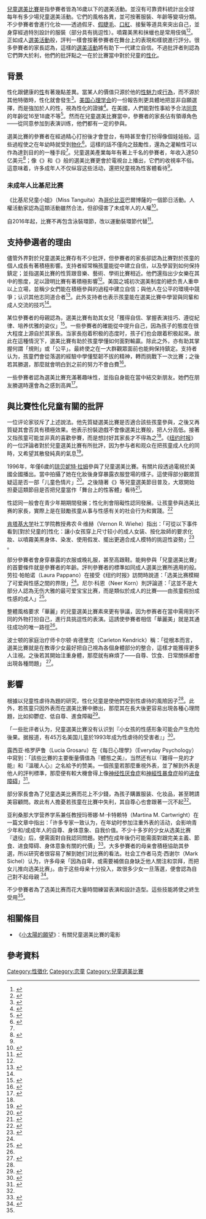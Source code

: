 [[兒童選美比賽|兒童選美比賽]]是指參賽者皆為16歲以下的選美活動。並沒有可靠資料統計出全球每年有多少場兒童選美活動。它們的風格各異，並可按著服裝、年齡等變項分類。不少參賽者會進行化妆——透過假牙、[[假睫毛|假睫毛]]、[[口紅|口紅]]、接髮等道具來突出自己，並身穿經過特別設計的服裝（部分具有挑逗性）。噴霧美黑和抹蠟也是常用伎倆<ref>{{cite web|title=16 Horrifying Child Beauty Pageant Pictures|url=http://firsttoknow.com/16-horrifying-child-beauty-pageant-pictures/|accessdate=2017-01-10|archive-date=2020-11-24|archive-url=https://web.archive.org/web/20201124013522/https://firsttoknow.com/16-horrifying-child-beauty-pageant-pictures/|dead-url=no}}</ref><ref>{{cite web|title=Ugly truth about beauty pageants|url=http://www.theaustralian.com.au/news/inquirer/ugly-truth-about-beauty-pageants/news-story/715edcfaf127b65e929bbd67cef5f145|accessdate=2017-01-10|date=2011|archive-date=2018-01-17|archive-url=https://web.archive.org/web/20180117004803/http://www.theaustralian.com.au/news/inquirer/ugly-truth-about-beauty-pageants/news-story/715edcfaf127b65e929bbd67cef5f145|dead-url=no}}</ref>。正如成人[[選美活動|選美活動]]般，評判一樣會按著參賽者在舞台上的表現和樣貌進行評分。很多參賽者的家長認為，這樣的[[選美活動|選美活動]]將有助下一代建立自信。不過批評者則認為它們弊大於利，他們的批評點之一在於比賽當中對於兒童的[[性化|性化]]。

== 背景 ==
性化跟健康的[[人类的性|性]]有著幾點差異。當某人的價值只源於他的[[性感|性魅力]]或[[行為|行為]]，而不源於其他特徵時，性化就會發生<ref>{{cite book | last=Oppliger | first=Patrice  | title = Girls gone skank: the sexualization of girls in American culture | year = 2008 | publisher = McFarland and Company Inc., Publishers | location = Jefferson, North Carolina |pages = 1–2 | isbn = 9780786435227 }}</ref>。[[美国心理学会|美国心理学会]]的一份報告則更具體地把並非自願選擇，而是強加於人的性，視為性化的證據<ref>{{cite web|title=Report of the APA Task Force on the Sexualization of Girls|url=http://www.apa.org/pi/women/programs/girls/report.aspx|accessdate=2020-11-17|archive-date=2011-09-01|archive-url=https://web.archive.org/web/20110901235730/http://www.apa.org/pi/women/programs/girls/report.aspx|dead-url=no}}</ref>。在美國，人們能對性事給予合法[[同意_(性)|同意]]的年齡從16至18歲不等<ref>{{Cite web|url=https://www.ageofconsent.net/states|title=United States Age of Consent Laws By State|website=www.ageofconsent.net|access-date=2019-02-19|archive-date=2020-11-12|archive-url=https://web.archive.org/web/20201112015555/https://www.ageofconsent.net/states|dead-url=no}}</ref>。然而在兒童選美比賽當中，參賽者的家長佔有領導角色——從同意参加到表演训练，他們都有一定的參與。

選美比賽的參賽者在經過精心打扮後才會登台，有時甚至會打扮得像個娃娃般。這些過程使之在年幼時就受到[[物化|物化]]<ref>{{cite journal|last=Bartlett|first=Myke|title=Sex Sells: Child Sexualization and the Media|journal=Screen Education|year=2008|accessdate=}}</ref>。這樣的話不僅向之鼓勵性，還為之灌輸性可以作為達到目的的一種手段<ref name=Vernon />。兒童選美產業每年有著上千名的參賽者，年收入達50亿美元<ref name=Truthout>{{cite web|last=Giroux|first=Henry A.|title=Child Beauty Pageants: A Scene From the "Other America"|url=http://archive.truthout.org/051109a|work=Truthout|accessdate=2013-04-10|archive-date=2012-09-18|archive-url=https://web.archive.org/web/20120918011338/http://archive.truthout.org/051109A|dead-url=no}}</ref>；像《{{link-en|小小選美皇后|Toddlers & Tiaras}}》和《{{link-en|完美小女孩|Little Miss Perfect}}》般的選美比賽更會於電視台上播出，它們的收視率不俗。這意味着，许多成年人不仅纵容这些活动，還把兒童視為性客體看待<ref name=Vernon />。

=== 未成年人比基尼比赛===
《比基尼兒童小姐》（Miss Tanguita）為[[哥伦比亚|哥伦比亚]]巴爾博薩的一個節日活動。人權活動家認為這類活動雖然合法，但卻侵害了未成年人的人權<ref>{{cite web |url=http://pekanbaru.tribunnews.com/2015/01/14/wah-kontes-ratu-bikini-anak-anak-digelar-di-negara-ini |title=Wah, Kontes Ratu Bikini Anak-anak Digelar di Negara Ini |author=Raya Desmawanto Nainggolan |date=2015-01-14 |accessdate=2020-11-17 |archive-date=2020-10-20 |archive-url=https://web.archive.org/web/20201020213244/https://pekanbaru.tribunnews.com/2015/01/14/wah-kontes-ratu-bikini-anak-anak-digelar-di-negara-ini |dead-url=no }}</ref>。

自2016年起，{{link-en|美國妙齡小姐|Miss Teen USA}}比賽不再包含泳裝環節，改以運動裝環節代替<ref>{{Cite web|url=http://www.eonline.com/shows/total_divas/news/781840/first-look-see-what-miss-teen-usa-contestants-will-wear-instead-of-bikinis|title=First Look! See What Miss Teen USA Contestants Will Wear Instead of Bikinis on Total Divas|language=en-US|access-date=2017-09-16|date=2016-07-22|archive-date=2019-08-06|archive-url=https://web.archive.org/web/20190806112241/https://www.eonline.com/shows/total_divas/news/781840/first-look-see-what-miss-teen-usa-contestants-will-wear-instead-of-bikinis|dead-url=no}}</ref>。

== 支持參選者的理由 ==
儘管外界對於兒童選美比賽存有不少批評，但參賽者的家長卻認為比賽對於孩童的個人成長有著積極影響。支持者經常稱孩童能從中建立自信，以及學習到如何保持鎮定；並指選美比賽的性質跟音樂、藝術、學術比賽相近。他們還指出少女樂在其中的態度，足以證明比賽有著積極影響<ref name=Michael />。美国之城初次選美制度的總负责人重申以上立場，並稱少女們能在積極參與的過程中建立自信；與他人在公平的環境中競爭；认识其他志同道合者<ref>{{cite web|last=Jen|title=Pageantry With Purpose|url=http://nationalsteenpageants.wordpress.com/about/|accessdate=2012-04-18|archive-date=2010-11-13|archive-url=https://web.archive.org/web/20101113045535/http://nationalsteenpageants.wordpress.com/about/|dead-url=no}}</ref>。此外支持者也表示孩童能在選美比賽中學習與同輩和成人交流的技巧<ref name="Kids Formal" />。

某位參賽者的母親認為，選美比賽有助其女兒「獲得自信、掌握表演技巧、遵從紀律、培养优雅的姿仪」<ref>{{cite web|title=Why Beauty Pageants Are Good For Girls|url=http://shine.yahoo.com/parenting/why-beauty-pageants-are-good-for-girls-2447925.html|publisher=Shine from Yahoo|accessdate=2012-04-18|archive-date=2014-04-10|archive-url=https://web.archive.org/web/20140410065427/https://shine.yahoo.com/parenting/why-beauty-pageants-are-good-for-girls-2447925.html|dead-url=no}}</ref>。一些參賽者的確能從中提升自己，因為孩子的態度在很大程度上源自於其家長。当家長抱着积极的态度时，孩子们也会跟着积极起來。故此在這種情況下，選美比賽有助於孩童學懂如何面對輸贏。除此之外，亦有助其掌握何謂「規則」或「公平」。最終使之在一大群觀眾面前也能夠保持鎮定。支持者认为，孩童們會從落選的經驗中學懂堅韌不拔的精神，轉而挑戰下一次比賽；之後若其勝選，那麼就會明白到之前的努力不會白費<ref name="Kids Formal">{{cite web|title=Benefits of Child Beauty Pageants|url=http://www.kidsformal.com/product-p/benefits%20of%20child%20beauty%20pagea.htm|publisher=Kids Formal|accessdate=2012-04-27|archive-date=2017-12-18|archive-url=https://web.archive.org/web/20171218021048/http://www.kidsformal.com/product-p/benefits%20of%20child%20beauty%20pagea.htm|dead-url=no}}</ref>。

一些參賽者認為選美比賽充滿著趣味性，並指自身能在當中結交新朋友。她們在朋友勝選時還會為之感到高興<ref name=Michael>{{cite web|last=Inbar|first=Michael|title=Parents defend Putting their kids in beauty pageants|url=http://today.msnbc.msn.com/id/28873086/ns/today-parenting_and_family/t/parents-defend-putting-their-kids-beauty-pageants/#.T5SX0hxztZ4|archive-url=https://web.archive.org/web/20120313070044/http://today.msnbc.msn.com/id/28873086/ns/today-parenting_and_family/t/parents-defend-putting-their-kids-beauty-pageants#.T5SX0hxztZ4|deadurl=yes|archive-date=2012-03-13|publisher=Today Parenting|accessdate=2012-04-23}}</ref>。

==與比賽性化兒童有關的批評==
一位评论家驳斥了上述說法。他先質疑選美比賽是否適合該些孩童參與，之後又再質疑其會否具有積極效果。他表示扮裝遊戲不會像選美比賽般，把人分高低。接著又指孩童可能並非真的喜歡參賽，而是想討好其家長才不得為之<ref name=Vernon />。《[[纽约时报|纽约时报]]》的一位評論者對於兒童選美比賽有所批評，因为参与者和观众在把孩童成人化的同時，又希望其散發純真的氣息<ref name=Karen>{{cite news|last=De Witt|first=Karen|title=Never Too Young to Be Perfect|url=https://www.nytimes.com/1997/01/12/weekinreview/never-too-young-to-be-perfect.html|newspaper=The New York Times|accessdate=2012-04-27|date=1997-01-12|archive-date=2018-02-16|archive-url=https://web.archive.org/web/20180216053333/http://www.nytimes.com/1997/01/12/weekinreview/never-too-young-to-be-perfect.html|dead-url=no}}</ref>。

1996年，年僅6歲的[[琼贝妮特·拉姆齐谋杀案|琼贝妮特·拉姆]]參與了兒童選美比賽。有關片段透過電視於美國全國播出。當中拍攝了她在化妝後身穿暴露衣服登場的樣子。這使得部分觀眾質疑這是否一部「儿童色情片」<ref>{{cite journal |last=Kibbey |first=A. |year=2000 |title=Trial by Media: DNA and Beauty-Pageant Evidence in the Ramsey Murder Case |journal=New York Law School Law Review |volume=43 |issue=3–4 |pages=691–714 |url=https://heinonline.org/HOL/P?h=hein.journals/nyls43&i=703 |access-date=2020-12-19 |archive-date=2020-10-31 |archive-url=https://web.archive.org/web/20201031085400/https://heinonline.org/HOL/P?h=hein.journals%2Fnyls43&i=703 |dead-url=no }}</ref>。之後隨著《{{link-en|小小選美皇后|Toddlers & Tiaras}}》等兒童選美節目普及，大眾開始担憂這類節目是否把兒童當作「舞台上的性客體」看待<ref name=":1">{{cite journal |last=Wolfe |first=L. |year=2012 |title=Darling Divas or Damaged Daughters? The Dark Side of Child Beauty Pageants and an Administrative Law Solution |journal=Tulane Law Review |volume=87 |issue=2 |pages=427–455 |url=https://heinonline.org/HOL/P?h=hein.journals/tulr87&i=453 |access-date=2020-12-19 |archive-date=2020-11-01 |archive-url=https://web.archive.org/web/20201101183950/https://heinonline.org/HOL/P?h=hein.journals%2Ftulr87&i=453 |dead-url=no }}</ref>。

性認同一般會在青少年期期間發展；性化則會阻礙性認同發展。让孩童參與选美比赛的家長，實際上是在鼓勵孩童从事与性感有关的社会行为和實踐。<ref>{{Cite journal|title=APA Task Force Report on the Sexualization of Girls: Empowering Girls|date=2007|doi = 10.1037/e582772010-001}}</ref>

[[肯塔基大学|肯塔基大学]]社工学院教授弗农·R·维赫（Vernon R. Wiehe）指出：「可從以下事件看到[對於兒童的]性化：讓小女孩穿上尺寸较小的成人女装、按化妝師的要求化妝、以噴霧美黑身体、染发、使用假发、擺出更適合成人模特的挑逗性姿勢」<ref name=Vernon>{{cite web|last=Vernon|first=Wiehe|title=Nothing Pretty in Child Pageants|url=http://www.kentucky.com/2011/08/14/1844981/nothing-pretty-in-child-pageants.html|publisher=kentucky.com|accessdate=2012-04-18|archive-date=2014-05-30|archive-url=https://web.archive.org/web/20140530111705/http://www.kentucky.com/2011/08/14/1844981/nothing-pretty-in-child-pageants.html|dead-url=no}}</ref> 。

部分參賽者會身穿暴露的衣服或晚礼服，甚至高跟鞋。能夠參與「兒童選美比賽」的首要條件就是參賽者的年齡。評判參賽者的標準如同成人選美比賽所適用的般。劳拉·帕帕诺（Laura Pappano）在接受《纽约时报》訪問時說道：「选美比赛模糊了可爱與性感之間的界限」<ref name=Karen />。尼尔·科恩（Neer Korn）則評論道：「这並不是大部分人認為无伤大雅的最可爱宝宝比赛，而是類似於成人的比賽——由孩童假扮成性感的成人」<ref>{{cite web|last=Korn|first=Neer|title=Nanny state ok when it comes to kids and sex|url=http://www.smh.com.au/opinion/society-and-culture/nanny-state-ok-when-it-comes-to-kids-and-sex-20110517-1eqnl.html|accessdate=2012-04-27|deadurl=yes|archive-url=https://web.archive.org/web/20110520022336/http://www.smh.com.au/opinion/society-and-culture/nanny-state-ok-when-it-comes-to-kids-and-sex-20110517-1eqnl.html|archive-date=2011-05-20}}</ref>。 

整體風格要求「華麗」的兒童選美比賽素來更有爭議，因为参赛者在當中需用到不同的外物打扮自己，進行具挑逗性的表演。這誘使參賽者相信「華麗美」就是其通往成功的唯一路徑<ref name=":1"/>。

波士顿的家庭治疗师卡尔顿·肯德里克（Carleton Kendrick）稱：「從根本而言，選美比賽就是在教導少女最好把自己視為各個身體部分的整合，這樣才能獲得更多人注視。之後若其開始注重身體，那麼就有麻煩了——自尊、饮食、日常關係都會出現各種問題」 <ref name=Morgan>{{cite news|last=Morgan|first=Mandy|title=Toddlers and Tears: The Sexualization of Young Girls|url=http://www.deseretnews.com/article/865567072/Toddlers-and-Tears-The-sexualization-of-young-girls.html?pg=all|newspaper=deseretnews.com|accessdate=2013-09-06|date=2012-11-18|archive-date=2016-03-13|archive-url=https://web.archive.org/web/20160313072033/http://www.deseretnews.com/article/865567072/Toddlers-and-Tears-The-sexualization-of-young-girls.html?pg=all|dead-url=no}}</ref>。

==影響==
根據以兒童性虐待為題的研究，性化兒童是使他們受到性虐待的風險因子<ref name=Vernon />。此外，若孩童只因外表而在選美比賽中勝出，那麼其在長大後更容易出現各種心理問題，比如抑鬱症、低自尊、進食障礙<ref name=APA>{{cite book | last = APA Task Force | author-link = American Psychological Association | title = Report of the APA Task Force on the Sexualization of Girls | url = http://www.apa.org/pi/women/programs/girls/report.aspx | publisher = [[美国心理学会|American Psychological Association]] | location = Washington, D.C. | date = 2010 | oclc = 123130352 | access-date = 2020-11-17 | archive-date = 2011-09-01 | archive-url = https://web.archive.org/web/20110901235730/http://www.apa.org/pi/women/programs/girls/report.aspx | dead-url = no }}</ref>。

「一些批评者认为，兒童選美比賽没有认识到『小女孩的性感形象可能会产生危险後果。据报道，有45万名美国儿童於1993年成为性虐待的受害者』」<ref>{{cite book |last=Giroux |first=Henry |chapter=Nymphet Fantasies: Child Beauty Pageants and the Politics of Innocence |title=Stealing Innocence |publisher=Palgrave Macmillan |location=New York |year=2000 |isbn=0-312-23932-7 |doi=10.1007/978-1-137-10916-3_2 }}</ref>。

露西亚·格罗萨鲁（Lucia Grosaru）在《每日心理學》（Everyday Psychology）中寫到：「該些比賽的主要衡量價值為『體態之美』，当然还有以『難得一見的才能』和『溫暖人心』之名給予的赞美。一個孩童若那麼重視外表，並了解到外表是他人的評判標準，那麼便有較大機會得上像[[神经性厌食症|神经性厌食症]]和[[神經性暴食症|神經性暴食症]]般的[[进食障碍|进食障碍]]」<ref>{{cite web|last=Grosaru|first=Lucia|title=Toddlers and Children Beauty Pageants- Risk Factors for Severe Psychological Turmoils|url=http://psychologycorner.com/toddlers-and-children-beauty-pageants-risk-factors-for-severe-psychological-turmoils/|publisher=Psychology Corner|accessdate=2012-02-27|date=2009-09-07|archive-date=2020-10-21|archive-url=https://web.archive.org/web/20201021002431/https://psychologycorner.com/toddlers-and-children-beauty-pageants-risk-factors-for-severe-psychological-turmoils/|dead-url=no}}</ref>。

部分家長會為了兒童选美比赛而花上不少錢，為孩子購置服装、化妆品，甚至聘請美容顧問。故此有人擔憂若孩童在比賽中失利，其自尊心也會跟著一沉不起<ref name=Vernon />。

亚利桑那大学营养学系兼任教授玛蒂娜·M·卡特赖特（Martina M. Cartwright）在一篇文章中指出：「许多专家一致认为，在年幼时参加注重外表的活动，会影响青少年和/或成年人的自尊、身体意象、自我价值。不少十多岁的少女从选美比赛『退役』后，便需面對自我認同問題。她們在成年後仍可能需面對跟完美主義、節食、进食障碍、身体意象有關的代價」<ref name=Martina>{{cite magazine|last=Cartwright|first=Martina|title=Child Beauty Pageants: What Are We Teaching Our Girls?|url=http://www.psychologytoday.com/blog/food-thought/201108/child-beauty-pageants-what-are-we-teaching-our-girls|magazine=Psychology Today|accessdate=2012-04-18}}</ref>。大多參賽者的母亲會積極協助其參選，所以研究者很容易了解到她们对比赛的看法。社会工作者马克·西谢尔（Mark Sichel）认为，许多母亲「因為自卑，或需要補償自身缺乏他人關注和崇拜，而把女儿推向选美比赛」。由于这些母亲十分投入，故很多少女一旦落選，便會認為自己對不起母親 <ref name=Wolfe>{{cite web|last=Wolfe|first=Lucy|title=Darling Divas Or Damaged Daughters? The Dark Side Of Child Beauty Pageants And An Administrative Law Solution|url=http://www.tulanelawreview.org/87-2-wolfe/|publisher=Tulane Law Review|accessdate=2013-10-08|archive-date=2017-04-26|archive-url=https://web.archive.org/web/20170426003717/http://www.tulanelawreview.org/87-2-wolfe/|dead-url=no}}</ref>。

不少參賽者為了选美比赛而花大量時間練習表演和設計造型。這些技能將使之終生受用<ref name=Vernon />。

==相關條目==
*《[[小太陽的願望|小太陽的願望]]》：有關兒童選美比賽的電影
==參考資料==
{{reflist|30em}}

[[Category:性徵化|Category:性徵化]]
[[Category:恋童|Category:恋童]]
[[Category:兒童選美比賽|Category:兒童選美比賽]]